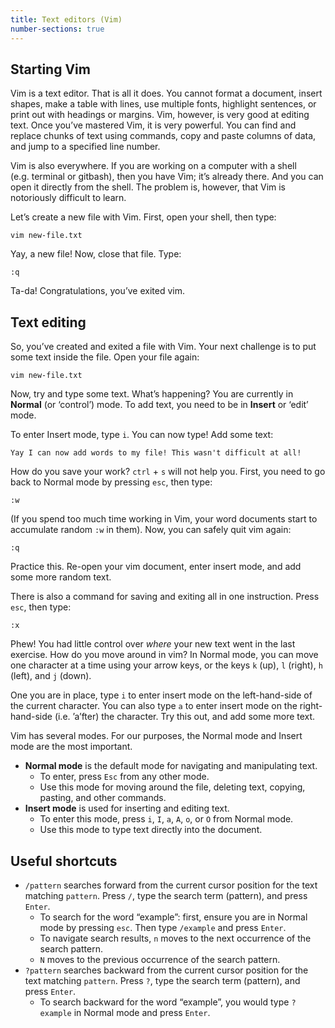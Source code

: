 ```yaml
---
title: Text editors (Vim)
number-sections: true
---
```


## Starting Vim

Vim is a text editor. That is all it does. You cannot format a document, insert shapes, make a table with lines, use multiple fonts, highlight sentences, or print out with headings or margins. Vim, however, is very good at editing text. Once you’ve mastered Vim, it is very powerful. You can find and replace chunks of text using commands, copy and paste columns of data, and jump to a specified line number.

Vim is also everywhere. If you are working on a computer with a shell (e.g. terminal or gitbash), then you have Vim; it’s already there. And you can open it directly from the shell. The problem is, however, that Vim is notoriously difficult to learn.

Let’s create a new file with Vim. First, open your shell, then type:

```         
vim new-file.txt
```

Yay, a new file! Now, close that file. Type:

```         
:q
```

Ta-da! Congratulations, you’ve exited vim.

## Text editing

So, you’ve created and exited a file with Vim. Your next challenge is to put some text inside the file. Open your file again:

```         
vim new-file.txt
```

Now, try and type some text. What’s happening? You are currently in **Normal** (or ‘control’) mode. To add text, you need to be in **Insert** or ‘edit’ mode.

To enter Insert mode, type `i`. You can now type! Add some text:

```         
Yay I can now add words to my file! This wasn't difficult at all!
```

How do you save your work? `ctrl` + `s` will not help you. First, you need to go back to Normal mode by pressing `esc`, then type:

```         
:w
```

(If you spend too much time working in Vim, your word documents start to accumulate random `:w` in them). Now, you can safely quit vim again:

```         
:q
```

Practice this. Re-open your vim document, enter insert mode, and add some more random text.

There is also a command for saving and exiting all in one instruction. Press `esc`, then type:

```         
:x
```

Phew! You had little control over *where* your new text went in the last exercise. How do you move around in vim? In Normal mode, you can move one character at a time using your arrow keys, or the keys `k` (up), `l` (right), `h` (left), and `j` (down).

One you are in place, type `i` to enter insert mode on the left-hand-side of the current character. You can also type `a` to enter insert mode on the right-hand-side (i.e. ‘a’fter) the character. Try this out, and add some more text.

::: {.callout-tip title="Summary of Vim modes"}
Vim has several modes. For our purposes, the Normal mode and Insert mode are the most important.

-   **Normal mode** is the default mode for navigating and manipulating text.
    -   To enter, press `Esc` from any other mode.
    -   Use this mode for moving around the file, deleting text, copying, pasting, and other commands.
-   **Insert mode** is used for inserting and editing text.
    -   To enter this mode, press `i`, `I`, `a`, `A`, `o`, or `O` from Normal mode.
    -   Use this mode to type text directly into the document.
:::

## Useful shortcuts

-   `/pattern` searches forward from the current cursor position for the text matching `pattern`. Press `/`, type the search term (pattern), and press `Enter`.
    -   To search for the word "example": first, ensure you are in Normal mode by pressing `esc`. Then type `/example` and press `Enter`.
    -   To navigate search results, `n` moves to the next occurrence of the search pattern.
    -   `N` moves to the previous occurrence of the search pattern.
-   `?pattern` searches backward from the current cursor position for the text matching `pattern`. Press `?`, type the search term (pattern), and press `Enter`.
    -   To search backward for the word "example", you would type `?example` in Normal mode and press `Enter`.
